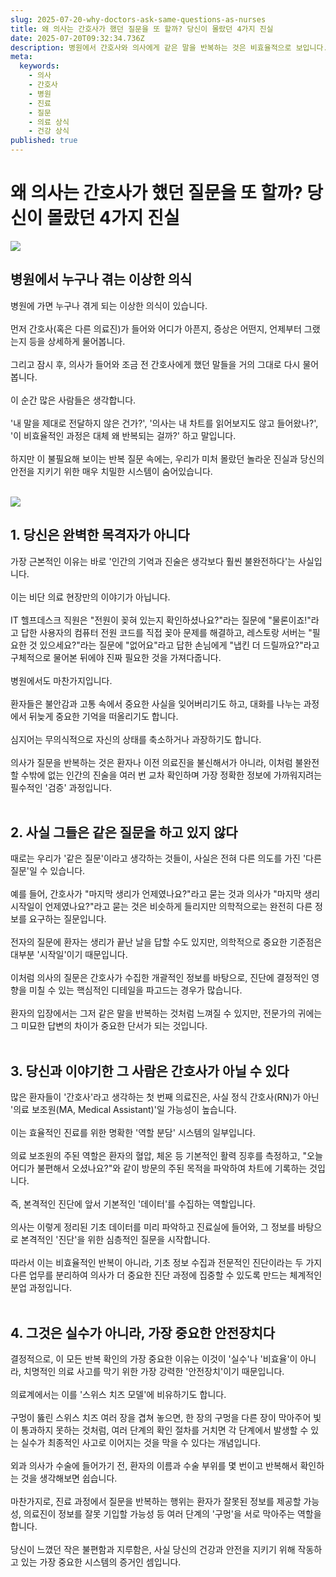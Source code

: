 ```yaml
---
slug: 2025-07-20-why-doctors-ask-same-questions-as-nurses
title: 왜 의사는 간호사가 했던 질문을 또 할까? 당신이 몰랐던 4가지 진실
date: 2025-07-20T09:32:34.736Z
description: 병원에서 간호사와 의사에게 같은 말을 반복하는 것은 비효율적으로 보입니다. 하지만 그 안에는 당신의 안전을 지키기 위한 치밀한 시스템과 인간 심리에 대한 깊은 통찰이 숨어 있습니다.
meta:
  keywords:
    - 의사
    - 간호사
    - 병원
    - 진료
    - 질문
    - 의료 상식
    - 건강 상식
published: true
---
```


# 왜 의사는 간호사가 했던 질문을 또 할까? 당신이 몰랐던 4가지 진실
![](https://blogger.googleusercontent.com/img/b/R29vZ2xl/AVvXsEjHIZRpBEQtZBM46KtgOP9q-D5QK7IJdb6baKVZyyl4__zusNMWKvSfPpXxhsvQuheiPLpwSTXeSoP_VxmcMoLjqrjd1854Ux6yxIdoNoGxIngI2Eo4_LX_CnhFHLDAPlal2QvuQlbY0nRPEdtOpqSK_W14bl7FUtRXRmcFSqUG4rY-6Zgxl5S5d1_qgPY/s16000/tablet-healthcare-doctors-communication-with-advice-planning-consultation-hospital-diversity-teamwork-medical-workers-collaboration-help-health-results-tech_590464-95499.jpg)

<h2>병원에서 누구나 겪는 이상한 의식</h2>

병원에 가면 누구나 겪게 되는 이상한 의식이 있습니다.<br /><br />먼저 간호사(혹은 다른 의료진)가 들어와 어디가 아픈지, 증상은 어떤지, 언제부터 그랬는지 등을 상세하게 물어봅니다.<br /><br />그리고 잠시 후, 의사가 들어와 조금 전 간호사에게 했던 말들을 거의 그대로 다시 물어봅니다.<br /><br />이 순간 많은 사람들은 생각합니다.<br /><br />'내 말을 제대로 전달하지 않은 건가?', '의사는 내 차트를 읽어보지도 않고 들어왔나?', '이 비효율적인 과정은 대체 왜 반복되는 걸까?' 하고 말입니다.<br /><br />하지만 이 불필요해 보이는 반복 질문 속에는, 우리가 미처 몰랐던 놀라운 진실과 당신의 안전을 지키기 위한 매우 치밀한 시스템이 숨어있습니다.<br /><br />

![](https://blogger.googleusercontent.com/img/b/R29vZ2xl/AVvXsEiKEZ2seXCUibCm3GwgiPZiSxOSsuyrLqB8xuoS5dg0sCNczrQ-jjCNMFKyOufuXUQM0yxCjxf72ZoZ8gXCdpmP1Ca0ys2ubqYpZLfSE8a8FAgIVg5ZxKuDFMox8riOcQ4T5tgKozReuUw1ElpInANKZnIenfSkZI9cs2jrada_r1OwblBETD7uTeaIMW0/s16000/premium_photo-1661692891255-be66ceb9713f.jpeg)

<h2>1. 당신은 완벽한 목격자가 아니다</h2>

가장 근본적인 이유는 바로 '인간의 기억과 진술은 생각보다 훨씬 불완전하다'는 사실입니다.<br /><br />이는 비단 의료 현장만의 이야기가 아닙니다.<br /><br />IT 헬프데스크 직원은 "전원이 꽂혀 있는지 확인하셨나요?"라는 질문에 "물론이죠!"라고 답한 사용자의 컴퓨터 전원 코드를 직접 꽂아 문제를 해결하고, 레스토랑 서버는 "필요한 것 있으세요?"라는 질문에 "없어요"라고 답한 손님에게 "냅킨 더 드릴까요?"라고 구체적으로 물어본 뒤에야 진짜 필요한 것을 가져다줍니다.<br /><br />병원에서도 마찬가지입니다.<br /><br />환자들은 불안감과 고통 속에서 중요한 사실을 잊어버리기도 하고, 대화를 나누는 과정에서 뒤늦게 중요한 기억을 떠올리기도 합니다.<br /><br />심지어는 무의식적으로 자신의 상태를 축소하거나 과장하기도 합니다.<br /><br />의사가 질문을 반복하는 것은 환자나 이전 의료진을 불신해서가 아니라, 이처럼 불완전할 수밖에 없는 인간의 진술을 여러 번 교차 확인하며 가장 정확한 정보에 가까워지려는 필수적인 '검증' 과정입니다.<br /><br />

<h2>2. 사실 그들은 같은 질문을 하고 있지 않다</h2>

때로는 우리가 '같은 질문'이라고 생각하는 것들이, 사실은 전혀 다른 의도를 가진 '다른 질문'일 수 있습니다.<br /><br />예를 들어, 간호사가 "마지막 생리가 언제였나요?"라고 묻는 것과 의사가 "마지막 생리 시작일이 언제였나요?"라고 묻는 것은 비슷하게 들리지만 의학적으로는 완전히 다른 정보를 요구하는 질문입니다.<br /><br />전자의 질문에 환자는 생리가 끝난 날을 답할 수도 있지만, 의학적으로 중요한 기준점은 대부분 '시작일'이기 때문입니다.<br /><br />이처럼 의사의 질문은 간호사가 수집한 개괄적인 정보를 바탕으로, 진단에 결정적인 영향을 미칠 수 있는 핵심적인 디테일을 파고드는 경우가 많습니다.<br /><br />환자의 입장에서는 그저 같은 말을 반복하는 것처럼 느껴질 수 있지만, 전문가의 귀에는 그 미묘한 답변의 차이가 중요한 단서가 되는 것입니다.<br /><br />

<h2>3. 당신과 이야기한 그 사람은 간호사가 아닐 수 있다</h2>

많은 환자들이 '간호사'라고 생각하는 첫 번째 의료진은, 사실 정식 간호사(RN)가 아닌 '의료 보조원(MA, Medical Assistant)'일 가능성이 높습니다.<br /><br />이는 효율적인 진료를 위한 명확한 '역할 분담' 시스템의 일부입니다.<br /><br />의료 보조원의 주된 역할은 환자의 혈압, 체온 등 기본적인 활력 징후를 측정하고, "오늘 어디가 불편해서 오셨나요?"와 같이 방문의 주된 목적을 파악하여 차트에 기록하는 것입니다.<br /><br />즉, 본격적인 진단에 앞서 기본적인 '데이터'를 수집하는 역할입니다.<br /><br />의사는 이렇게 정리된 기초 데이터를 미리 파악하고 진료실에 들어와, 그 정보를 바탕으로 본격적인 '진단'을 위한 심층적인 질문을 시작합니다.<br /><br />따라서 이는 비효율적인 반복이 아니라, 기초 정보 수집과 전문적인 진단이라는 두 가지 다른 업무를 분리하여 의사가 더 중요한 진단 과정에 집중할 수 있도록 만드는 체계적인 분업 과정입니다.<br /><br />

<h2>4. 그것은 실수가 아니라, 가장 중요한 안전장치다</h2>

결정적으로, 이 모든 반복 확인의 가장 중요한 이유는 이것이 '실수'나 '비효율'이 아니라, 치명적인 의료 사고를 막기 위한 가장 강력한 '안전장치'이기 때문입니다.<br /><br />의료계에서는 이를 '스위스 치즈 모델'에 비유하기도 합니다.<br /><br />구멍이 뚫린 스위스 치즈 여러 장을 겹쳐 놓으면, 한 장의 구멍을 다른 장이 막아주어 빛이 통과하지 못하는 것처럼, 여러 단계의 확인 절차를 거치면 각 단계에서 발생할 수 있는 실수가 최종적인 사고로 이어지는 것을 막을 수 있다는 개념입니다.<br /><br />외과 의사가 수술에 들어가기 전, 환자의 이름과 수술 부위를 몇 번이고 반복해서 확인하는 것을 생각해보면 쉽습니다.<br /><br />마찬가지로, 진료 과정에서 질문을 반복하는 행위는 환자가 잘못된 정보를 제공할 가능성, 의료진이 정보를 잘못 기입할 가능성 등 여러 단계의 '구멍'을 서로 막아주는 역할을 합니다.<br /><br />당신이 느꼈던 작은 불편함과 지루함은, 사실 당신의 건강과 안전을 지키기 위해 작동하고 있는 가장 중요한 시스템의 증거인 셈입니다.
